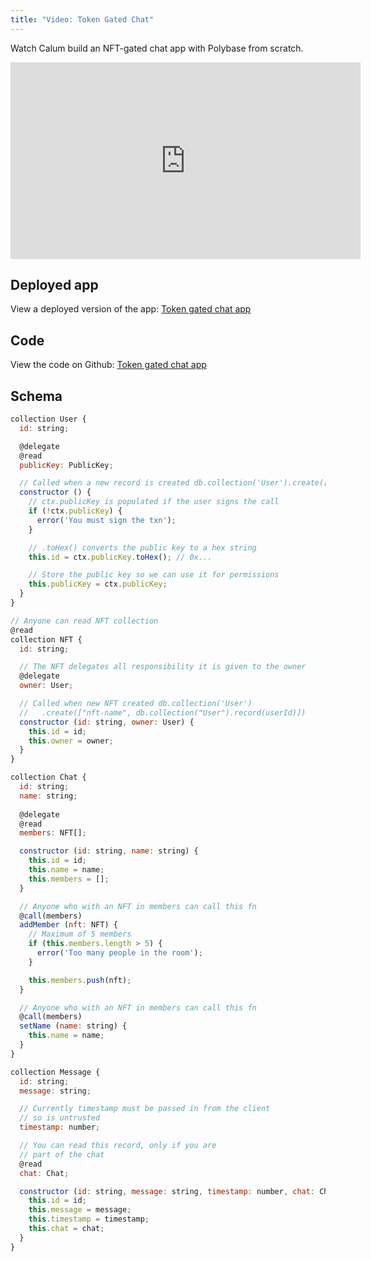 ```yaml
---
title: "Video: Token Gated Chat"
---
```


Watch Calum build an NFT-gated chat app with Polybase from scratch.

<iframe width="560" height="315" src="https://www.youtube-nocookie.com/embed/YzPfCLQBGTI" title="Build an NFT Gated Chat App using Polybase | Tutorial by Calum" frameborder="0" allow="accelerometer; autoplay; clipboard-write; encrypted-media; gyroscope; picture-in-picture; web-share" allowfullscreen></iframe>

## Deployed app

View a deployed version of the app:
[Token gated chat app](https://chat-polybase.vercel.app/)

## Code

View the code on Github:
[Token gated chat app](https://github.com/polybase/chat)


## Schema

```js
collection User {
  id: string;

  @delegate
  @read
  publicKey: PublicKey;

  // Called when a new record is created db.collection('User').create([])
  constructor () {
    // ctx.publicKey is populated if the user signs the call
    if (!ctx.publicKey) {
      error('You must sign the txn');
    }

    // .toHex() converts the public key to a hex string
    this.id = ctx.publicKey.toHex(); // 0x...

    // Store the public key so we can use it for permissions
    this.publicKey = ctx.publicKey;
  }
}

// Anyone can read NFT collection
@read
collection NFT {
  id: string;

  // The NFT delegates all responsibility it is given to the owner
  @delegate
  owner: User;

  // Called when new NFT created db.collection('User')
  //   .create(["nft-name", db.collection("User").record(userId)])
  constructor (id: string, owner: User) {
    this.id = id;
    this.owner = owner;
  }
}

collection Chat {
  id: string;
  name: string;
  
  @delegate
  @read
  members: NFT[];

  constructor (id: string, name: string) {
    this.id = id;
    this.name = name;
    this.members = [];
  }

  // Anyone who with an NFT in members can call this fn
  @call(members)
  addMember (nft: NFT) {
    // Maximum of 5 members
    if (this.members.length > 5) {
      error('Too many people in the room');
    }

    this.members.push(nft);
  }

  // Anyone who with an NFT in members can call this fn
  @call(members)
  setName (name: string) {
    this.name = name;
  }
}

collection Message {
  id: string;
  message: string;

  // Currently timestamp must be passed in from the client
  // so is untrusted
  timestamp: number;

  // You can read this record, only if you are 
  // part of the chat 
  @read
  chat: Chat;

  constructor (id: string, message: string, timestamp: number, chat: Chat) {
    this.id = id;
    this.message = message;
    this.timestamp = timestamp;
    this.chat = chat;
  }
}
```